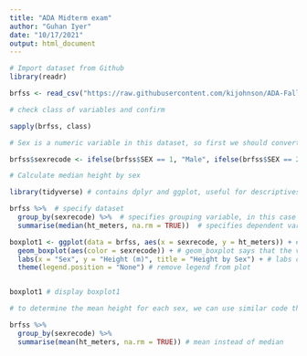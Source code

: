 ```yaml
---
title: "ADA Midterm exam"
author: "Guhan Iyer"
date: "10/17/2021"
output: html_document
---
```



```r
# Import dataset from Github
library(readr)

brfss <- read_csv("https://raw.githubusercontent.com/kijohnson/ADA-Fall-2021/master/BRFSS2017_10percent_v.csv")

# check class of variables and confirm

sapply(brfss, class)

# Sex is a numeric variable in this dataset, so first we should convert it to a character variable

brfss$sexrecode <- ifelse(brfss$SEX == 1, "Male", ifelse(brfss$SEX == 2, "Female", ifelse(brfss$SEX == 9, "Not Specified", NA))) # code creates a new character variable for sex

# Calculate median height by sex

library(tidyverse) # contains dplyr and ggplot, useful for descriptives and data visualization

brfss %>%  # specify dataset
  group_by(sexrecode) %>%  # specifies grouping variable, in this case sex
  summarise(median(ht_meters, na.rm = TRUE))  # specifies dependent variable, in this case height in meters, and removes NA values

boxplot1 <- ggplot(data = brfss, aes(x = sexrecode, y = ht_meters)) + # ggplot specifies data, x and y variables
  geom_boxplot(aes(color = sexrecode)) + # geom_boxplot says that the visual should be a boxplot, aes gives color by sex
  labs(x = "Sex", y = "Height (m)", title = "Height by Sex") + # labs changes labels for title, x and y axes
  theme(legend.position = "None") # remove legend from plot


boxplot1 # display boxplot1

# to determine the mean height for each sex, we can use similar code that we used to calculate the median

brfss %>% 
  group_by(sexrecode) %>% 
  summarise(mean(ht_meters, na.rm = TRUE)) # mean instead of median

```
